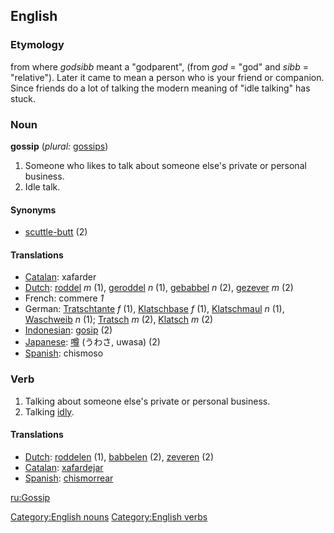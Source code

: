 ==English==

=== Etymology ===
from {{OE.}} where ''godsibb'' meant a "godparent", (from ''god'' = "god"  and ''sibb'' = "relative"). Later it came to mean a person who is your friend or companion. Since friends do a lot of talking the modern meaning of "idle talking" has stuck.

=== Noun ===
'''gossip'''  (''plural:'' [[gossips]])
#Someone who likes to talk about someone else's private or personal business.
#Idle talk.

==== Synonyms ====
* [[scuttle-butt]] (2)

==== Translations ====
*[[Catalan]]: xafarder
*[[Dutch]]: [[roddel]] ''m'' (1), [[geroddel]] ''n'' (1), [[gebabbel]] ''n'' (2), [[gezever]] ''m'' (2)
*French: commere ''1''
*German: [[Tratschtante]] ''f'' (1), [[Klatschbase]] ''f'' (1), [[Klatschmaul]] ''n'' (1), [[Waschweib]] ''n'' (1); [[Tratsch]] ''m'' (2), [[Klatsch]] ''m'' (2)
*[[Indonesian]]: [[gosip]] (2)
*[[Japanese]]: [[噂]] (うわさ, uwasa) (2)
*[[Spanish]]: chismoso

=== Verb ===
{{en-infl-reg-consonant|gossip||}}
# Talking about someone else's private or personal business.
# Talking [[idly]].

==== Translations ====
*[[Dutch]]: [[roddelen]] (1), [[babbelen]] (2), [[zeveren]] (2)
*[[Catalan]]: [[xafardejar]]
*[[Spanish]]: [[chismorrear]]

[[Category:English nouns]]
[[Category:English verbs]]

[[ru:Gossip]]